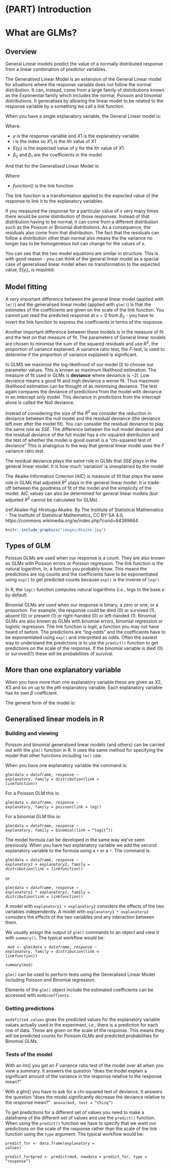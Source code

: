 # (PART) Introduction {-}

# What are GLMs? {#what-are-glms}

## Overview

General Linear models predict the value of a normally distributed response from a linear combination of predictor variables.

The General*ised* Linear Model is an extension of the General Linear model for situations where the response variable does not follow the normal distribution. It can, instead, come from a large family of distributions known as the Exponential family which includes the normal, Poisson and  binomial distributions. It generalises by allowing the linear model to be related to the response variable by a something we call a *link* function. 

When you have a single explanatory variable, the General Linear model is:

\begin{equation}
E(y_{i})=\beta_{0}+\beta_{1}X1_{i}
(\#eq:lm1)
\end{equation}

Where:  

 - $y$ is the response variable and $X1$ is the explanatory variable.  
 - $i$ is the index so $X1_{i}$ is the $i$th value of $X1$
 - $E(y_{i})$ is the expected value of $y$ for the $i$th value of $X1$. 
 - $\beta_{0}$ and $\beta_{1}$ are the coefficients in the model. 

And that for the General*ised* Linear Model is:
\begin{equation}
function(E(y_{i}))=\beta_{0}+\beta_{1}X1_{i}
(\#eq:glm1)
\end{equation}

Where:  

 - $function()$ is the link function

The link function is a transformation applied to the expected value of the response to link it to the explanatory variables. 

If you measured the response for a particular value of $x$ very many times there would be some distribution of those responses. Instead of that distribution having to be normal, it can come from a different distribution such as the Poisson or Binomial distributions. As a consequence, the residuals also come from that distribution. The fact that the residuals can follow a distribution other than normal also means the the variance no longer has to be homogeneous but can change for the values of x. 

You can see that the two model equations are similar in structure. This is with good reason - 
you can think of the general linear model as a special case of generalised linear model when no transformation to the expected value, $E(y_{i})$, is required.

## Model fitting
A very important difference between the general linear model (applied with `lm()`) and the generalised linear model (applied with `glm()`) is that the estimates of the coefficients are given on the scale of the link function. You cannot just read the predicted response at $x=0$ from $\beta_{0}$ - you have to invert the link function to express the coefficients in terms of the response.  

Another important difference between these models is in the measure of fit and the test on that measure of fit. The parameters of General linear models are chosen to minimise the sum of the squared residuals and use $R^2$, the proportion of variance explained. A variance ratio test, the *F*-test, is used to determine if the proportion of variance explained is significant.

In GLMS we maximise the log-likelihood of our model ($l$) to choose our parameter values. This is known as maximum likelihood estimation. The measure of fit used in GLMs is **deviance** where deviance is $-2l$. Low deviance means a good fit and high deviance a worse fit. Thus maximum likelihood estimation can be thought of as minimising deviance. The test again compares the deviance of predictions from the model with deviance in an intercept only model. This deviance in predictions from the intercept alone is called the Null deviance.

Instead of considering the size of the $R^2$ we consider the reduction in deviance between the null model and the residual deviance (the deviance left over after the model fit). You can consider the residual deviance to play the same role as $SSE$. The difference between the null model deviance and the residual deviance of the full model has a chi-squared distribution and the test of whether the model is good overall is a "chi-squared test of deviance" This is analogous to the way that general linear model uses the $F$ variance ratio test.

:::key
The residual deviance plays the same role in GLMs that $SSE$ plays in the general linear model. It is how much 'variation' is unexplained by the model 
:::

The Akaike Information Criterion (AIC) is measure of fit that plays the same role in GLMs that adjusted $R^2$ plays in the general linear model. It is trade-off between the goodness of fit of the model and the simplicity of the model. AIC values can also be determined for general linear models (but adjusted $R^2$ cannot be calculated for GLMs).

(ref:Akaike-fig) Hirotugu Akaike. By The Institute of Statistical Mathematics - The Institute of Statistical Mathematics, CC BY-SA 4.0, https://commons.wikimedia.org/w/index.php?curid=64389664

```r
knitr::include_graphics("images/Akaike.jpg")
```


## Types of GLM

Poisson GLMs are used when our response is a count. They are also known as GLMs with Poisson errors or Poisson regression. The link function is the natural logarithm, $ln$, a function you probably know. This means the predictions are log counts and the coefficients have to be exponentiated using `exp()` to get predicted counts because `exp()` is the inverse of `log()`. 

In R, the `log()` function computes natural logarithms (*i.e.*, logs to the base $e$ by default.

Binomial GLMs are used when our response is binary, a zero or one, or a proportion. For example, the response could be died (0) or survived (1), absent (0) or present (1) or right-handed (0) or left-handed (1). Binomial GLMs are also known as GLMs with binomial errors, binomial regression or logistic regression. The link function is $logit$, a function you may not have heard of before. The predictions are "log-odds" and the coefficients have to be exponentiated using `exp()` and interpreted as odds. Often the easiest way to understand the predictions is to use the `predict()` function to get predictions on the scale of the response. If the binomial variable is died (0) or survived(1) these will be probabilities of survival.

## More than one explanatory variable

When you have more than one explanatory variable these are given as $X2$, $X3$ and so on up to the $p$th explanatory variable. Each explanatory variable has its own $\beta$ coefficient. 

The general form of the model is:
\begin{equation}
function(E(y_{i}))=\beta_{0}+\beta_{1}X1_{i}+\beta_{2}X2_{i}+...+\beta_{p}Xp_{i}
(\#eq:glm2)
\end{equation}

## Generalised linear models in R

### Building and viewing

Poisson and binomial generalised linear models (and others) can be carried out with the `glm()` function in R. It uses the same method for specifying the model that other functions including `lm()` use. 

When you have one explanatory variable the command is: 

<code>glm(data = *dataframe*, *response* ~ *explanatory*, family = *distribution*(link = *linkfunction*))</code>

For a Poisson GLM this is:

<code>glm(data = *dataframe*, *response* ~ *explanatory*, family = poisson(link = log))</code>

For a binomial GLM this is:

<code>glm(data = *dataframe*, *response* ~ *explanatory*, family = binomial(link = "logit"))</code>

The model formula can be developed in the same way we've seen previously. When you have two explanatory variable we add the second explanatory variable to the formula using a `+` or a `*`. The command is: 

<code>glm(data = *dataframe*, *response* ~ *explanatory1* + *explanatory2*, family = *distribution*(link = *linkfunction*))</code>

or

<code>glm(data = *dataframe*, *response* ~ *explanatory1* * *explanatory2*, family = *distribution*(link = *linkfunction*))</code>

A model with `explanatory1 + explanatory2` considers the effects of the two variables independently. A model with `explanatory1 * explanatory2` considers the effects of the two variables *and* any interaction between them. 

We usually assign the output of `glm()` commands to an object and view it with `summary()`. The typical workflow would be:

<code>
mod <- glm(data = *dataframe*, *response* ~ *explanatory*, family = *distribution*(link = *linkfunction*))  
summary(mod)
</code>

:::key
`glm()` can be used to perform tests using the Generalised Linear Model including Poisson and Binomial regression.
:::

Elements of the `glm()` object include the estimated coefficients  can be accessed with `mod$coeffients`.

### Getting predictions

`mod$fitted.values` gives the predicted values for the explanatory variable values actually used in the experiment, *i.e.*, there is a prediction for each row of data. These are given on the scale of the response. This means they will be predicted counts for Poisson GLMs and predicted probabilities for Binomial GLMs.

### Tests of the model
With an lm() you get an *F* variance ratio test of the model over all when you view a summary. It answers the question "does the model explain a significant amount of the variance in the response relative to the response mean?" 

With a glm() you have to ask for a chi-squared test of deviance. It answers the question "does the model significantly decrease the deviance relative to the response mean?"
<code>
anova(mod, test = "Chisq")
</code>

To get predictions for a different set of values you need to make a dataframe of the different set of values and use the `predict()` function. When using the `predict()` function we have to specify that we want our predictions on the scale of the response rather than the scale of the link function using the `type` argument.
The typical workflow would be:

<code>predict_for <- data.frame(*explanatory* = *values*)  
predict_for$pred <- predict(mod, newdata = predict_for, type = "response")</code>







